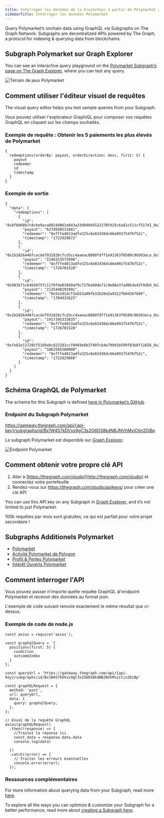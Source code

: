 ```yaml
---
title: Interroger les données de la blockchain à partir de Polymarket avec des subgraphs sur The Graph
sidebarTitle: Interroger les données Polymarket
---
```


Query Polymarket’s onchain data using GraphQL via Subgraphs on The Graph Network. Subgraphs are decentralized APIs powered by The Graph, a protocol for indexing & querying data from blockchains.

## Subgraph Polymarket sur Graph Explorer

You can see an interactive query playground on the [Polymarket Subgraph’s page on The Graph Explorer](https://thegraph.com/explorer/subgraphs/Bx1W4S7kDVxs9gC3s2G6DS8kdNBJNVhMviCtin2DiBp?view=Query&chain=arbitrum-one), where you can test any query.

![Terrain de jeux Polymarket](/img/Polymarket-playground.png)

## Comment utiliser l'éditeur visuel de requêtes

The visual query editor helps you test sample queries from your Subgraph.

Vous pouvez utiliser l'explorateur GraphiQL pour composer vos requêtes GraphQL en cliquant sur les champs souhaités.

### Exemple de requête : Obtenir les 5 paiements les plus élevés de Polymarket

```
{
  redemptions(orderBy: payout, orderDirection: desc, first: 5) {
    payout
    redeemer
    id
    timestamp
  }
}
```

### Exemple de sortie

```
{
  "data": {
    "redemptions": [
      {
        "id": "0x8fbb68b7c0cbe9aca6024d063a843a23d046b5522270fd25c6a81c511cf517d1_0x3b",
        "payout": "6274509531681",
        "redeemer": "0xfffe4013adfe325c6e02d36dc66e091f5476f52c",
        "timestamp": "1722929672"
      },
      {
        "id": "0x2b2826448fcacde7931828cfcd3cc4aaeac8080fdff1e91363f0589c9b503eca_0x7",
        "payout": "2246253575996",
        "redeemer": "0xfffe4013adfe325c6e02d36dc66e091f5476f52c",
        "timestamp": "1726701528"
      },
      {
        "id": "0x983b71c64b5075fc1179f4e03849af9c727be60de71c9e86e37ad0b3e43f9db9_0x26",
        "payout": "2135448291991",
        "redeemer": "0x5a181dcf3eb53a09fb32b20a5a9312fb8d26f689",
        "timestamp": "1704932625"
      },
      {
        "id": "0x2b2826448fcacde7931828cfcd3cc4aaeac8080fdff1e91363f0589c9b503eca_0xa",
        "payout": "1917395333835",
        "redeemer": "0xfffe4013adfe325c6e02d36dc66e091f5476f52c",
        "timestamp": "1726701528"
      },
      {
        "id": "0xfe82e117201f5169abc822281ccf0469e6b3740fcb4e799d1b599f83b8f11656_0x30",
        "payout": "1862505580000",
        "redeemer": "0xfffe4013adfe325c6e02d36dc66e091f5476f52c",
        "timestamp": "1722929866"
      }
    ]
  }
}
```

## Schéma GraphQL de Polymarket

The schema for this Subgraph is defined [here in Polymarket’s GitHub](https://github.com/Polymarket/polymarket-subgraph/blob/main/polymarket-subgraph/schema.graphql).

### Endpoint du Subgraph Polymarket

https://gateway.thegraph.com/api/{api-key}/subgraphs/id/Bx1W4S7kDVxs9gC3s2G6DS8kdNBJNVhMviCtin2DiBp

Le subgraph Polymarket est disponible sur [Graph Explorer](https://thegraph.com/explorer).

![Endpoint Polymarket](/img/Polymarket-endpoint.png)

## Comment obtenir votre propre clé API

1. Aller à [https://thegraph.com/studio](http://thegraph.com/studio) et connectez votre portefeuille
2. Rendez-vous sur https://thegraph.com/studio/apikeys/ pour créer une clé API

You can use this API key on any Subgraph in [Graph Explorer](https://thegraph.com/explorer), and it’s not limited to just Polymarket.

100k requêtes par mois sont gratuites, ce qui est parfait pour votre projet secondaire !

## Subgraphs Additionels Polymarket

- [Polymarket](https://thegraph.com/explorer/subgraphs/81Dm16JjuFSrqz813HysXoUPvzTwE7fsfPk2RTf66nyC?view=Query&chain=arbitrum-one)
- [Activité Polymarket de Polygon](https://thegraph.com/explorer/subgraphs/Bx1W4S7kDVxs9gC3s2G6DS8kdNBJNVhMviCtin2DiBp?view=Query&chain=arbitrum-one)
- [Profit & Pertes Polymarket ](https://thegraph.com/explorer/subgraphs/6c58N5U4MtQE2Y8njfVrrAfRykzfqajMGeTMEvMmskVz?view=Query&chain=arbitrum-one)
- [Intérêt Ouverts Polymarket](https://thegraph.com/explorer/subgraphs/ELaW6RtkbmYNmMMU6hEPsghG9Ko3EXSmiRkH855M4qfF?view=Query&chain=arbitrum-one)

## Comment interroger l'API

Vous pouvez passer n'importe quelle requête GraphQL àl'endpoint Polymarket et recevoir des données au format json.

L'exemple de code suivant renvoie exactement le même résultat que ci-dessus.

### Exemple de code de node.js

```
const axios = require('axios');

const graphqlQuery = `{
  positions(first: 5) {
    condition
    outcomeIndex
  }
};

const queryUrl = 'https://gateway.thegraph.com/api/{api-key}/subgraphs/id/Bx1W4S7kDVxs9gC3s2G6DS8kdNBJNVhMviCtin2DiBp'

const graphQLRequest = {
  method: 'post',
  url: queryUrl,
  data: {
    query: graphqlQuery,
  },
};

// Envoi de la requête GraphQL
axios(graphQLRequest)
  .then((response) => {
    //Traitez la réponse ici
    const data = response.data.data
    console.log(data)

  })
  .catch((error) => {
    // Traiter les erreurs éventuelles
    console.error(error);
  });
```

### Ressources complémentaires

For more information about querying data from your Subgraph, read more [here](/subgraphs/querying/introduction/).

To explore all the ways you can optimize & customize your Subgraph for a better performance, read more about [creating a Subgraph here](/developing/creating-a-subgraph/).
